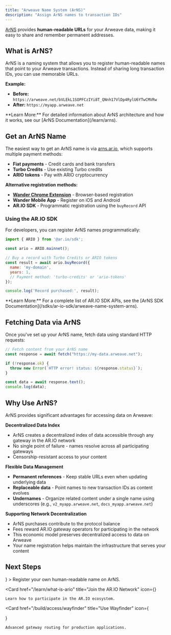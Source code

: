 ```yaml
---
title: "Arweave Name System (ArNS)"
description: "Assign ArNS names to transaction IDs"
---
```


[ArNS](https://cookbook.bobinstein.com/fundamentals/accessing-arweave-data/arns.html) provides **human-readable URLs** for your Arweave data, making it easy to share and remember permanent addresses.

## What is ArNS?

ArNS is a naming system that allows you to register human-readable names that point to your Arweave transactions. Instead of sharing long transaction IDs, you can use memorable URLs.

**Example:**

- **Before:** `https://arweave.net/bVLEkL1SOPFCzIYi8T_QNnh17VlDp4RylU6YTwCMVRw`
- **After:** `https://myapp.arweave.net`

<Callout type="info">
  **Learn More:** For detailed information about ArNS architecture and how it works, see our [ArNS Documentation](/learn/arns).
</Callout>

## Get an ArNS Name

The easiest way to get an ArNS name is via [arns.ar.io](https://arns.ar.io), which supports multiple payment methods:

- **Fiat payments** - Credit cards and bank transfers
- **Turbo Credits** - Use existing Turbo credits
- **ARIO tokens** - Pay with ARIO cryptocurrency

**Alternative registration methods:**

- **[Wander Chrome Extension](https://chrome.google.com/webstore/detail/wander)** - Browser-based registration
- **Wander Mobile App** - Register on iOS and Android
- **AR.IO SDK** - Programmatic registration using the `buyRecord` API

### Using the AR.IO SDK

For developers, you can register ArNS names programmatically:

```js
import { ARIO } from '@ar.io/sdk';

const ario = ARIO.mainnet();

// Buy a record with Turbo Credits or ARIO tokens
const result = await ario.buyRecord({
  name: 'my-domain',
  years: 1,
  // Payment method: 'turbo-credits' or 'ario-tokens'
});

console.log('Record purchased:', result);
```

<Callout type="info">
  **Learn More:** For a complete list of AR.IO SDK APIs, see the [ArNS SDK Documentation](/sdks/ar-io-sdk/arweave-name-system-arns).
</Callout>

## Fetching Data via ArNS

Once you've set up your ArNS name, fetch data using standard HTTP requests:

```js
// Fetch content from your ArNS name
const response = await fetch("https://my-data.arweave.net");

if (!response.ok) {
  throw new Error(`HTTP error! status: ${response.status}`);
}

const data = await response.text();
console.log(data);
```

## Why Use ArNS?

ArNS provides significant advantages for accessing data on Arweave:

**Decentralized Data Index**
- ArNS creates a decentralized index of data accessible through any gateway in the AR.IO network
- No single point of failure - names resolve across all participating gateways
- Censorship-resistant access to your content

**Flexible Data Management**
- **Permanent references** - Keep stable URLs even when updating underlying data
- **Replaceable data** - Point names to new transaction IDs as content evolves
- **Undernames** - Organize related content under a single name using underscores (e.g., `v2_myapp.arweave.net`, `docs_myapp.arweave.net`)

**Supporting Network Decentralization**
- ArNS purchases contribute to the protocol balance
- Fees reward AR.IO gateway operators for participating in the network
- This economic model preserves decentralized access to data on Arweave
- Your name registration helps maintain the infrastructure that serves your content

## Next Steps

<Cards>
  <Card 
    href="https://arns.app" 
    title="Buy an ArNS Name"
    icon={<Link />}
  >
    Register your own human-readable name on ArNS.
  </Card>

  <Card
    href="/learn/what-is-ario"
    title="Join the AR.IO Network"
    icon={<Globe />}
  >
    Learn how to participate in the AR.IO ecosystem.
  </Card>

  <Card 
    href="/build/access/wayfinder" 
    title="Use Wayfinder"
    icon={<Search />}
  >
    Advanced gateway routing for production applications.
  </Card>
</Cards>
